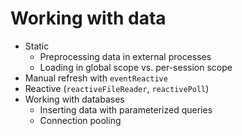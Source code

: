# Working with data

* Static
    * Preprocessing data in external processes
    * Loading in global scope vs. per-session scope
* Manual refresh with `eventReactive`
* Reactive (`reactiveFileReader`, `reactivePoll`)
* Working with databases
    * Inserting data with parameterized queries
    * Connection pooling
